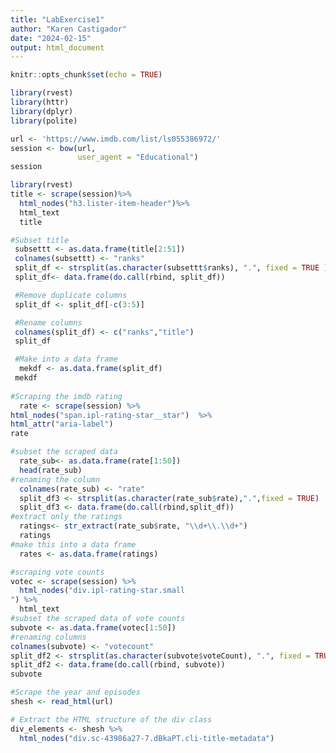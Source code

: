 ```yaml
---
title: "LabExercise1"
author: "Karen Castigador"
date: "2024-02-15"
output: html_document
---
```


```r
knitr::opts_chunk$set(echo = TRUE)
```

```r
library(rvest)
library(httr)
library(dplyr) 
library(polite)

url <- 'https://www.imdb.com/list/ls055386972/'
session <- bow(url,
               user_agent = "Educational")
session


```
```r
library(rvest)
title <- scrape(session)%>%
  html_nodes("h3.lister-item-header")%>%
  html_text
  title

#Subset title
 subsettt <- as.data.frame(title[2:51])
 colnames(subsettt) <- "ranks"
 split_df <- strsplit(as.character(subsettt$ranks), ".", fixed = TRUE )
 split_df<- data.frame(do.call(rbind, split_df))

 #Remove duplicate columns
 split_df <- split_df[-c(3:5)]

 #Rename columns
 colnames(split_df) <- c("ranks","title")
 split_df

 #Make into a data frame
  mekdf <- as.data.frame(split_df)
 mekdf
 
#Scraping the imdb rating
  rate <- scrape(session) %>%
html_nodes("span.ipl-rating-star__star")  %>%
html_attr("aria-label")
rate

#subset the scraped data
  rate_sub<- as.data.frame(rate[1:50])
  head(rate_sub)
#renaming the column
  colnames(rate_sub) <- "rate"
  split_df3 <- strsplit(as.character(rate_sub$rate),".",fixed = TRUE)
  split_df3 <- data.frame(do.call(rbind,split_df))
#extract only the ratings
  ratings<- str_extract(rate_sub$rate, "\\d+\\.\\d+")
  ratings
#make this into a data frame
  rates <- as.data.frame(ratings)

#scraping vote counts
votec <- scrape(session) %>%
  html_nodes("div.ipl-rating-star.small
") %>%
  html_text
#subset the scraped data of vote counts
subvote <- as.data.frame(votec[1:50])
#renaming columns
colnames(subvote) <- "votecount"
split_df2 <- strsplit(as.character(subvote$voteCount), ".", fixed = TRUE )
split_df2 <- data.frame(do.call(rbind, subvote))
subvote

#Scrape the year and episodes
shesh <- read_html(url)

# Extract the HTML structure of the div class
div_elements <- shesh %>%
  html_nodes("div.sc-43986a27-7.dBkaPT.cli-title-metadata")




```
